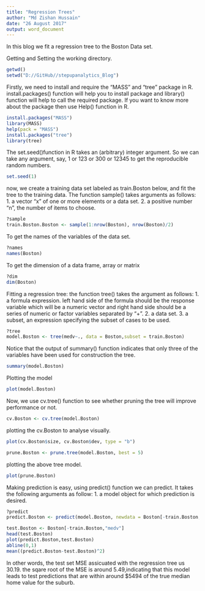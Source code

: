 ---
title: "Regression Trees"
author: "Md Zishan Hussain"
date: "26 August 2017"
output: word_document
---

In this blog we fit a regression tree to the Boston Data set. 

Getting and Setting the working directory.

```{r}
getwd()
setwd("D://GitHub//stepupanalytics_Blog")
```

Firstly, we need to install and require the "MASS" and "tree" package in R. install.packages() function will help you to install package and library() function will help to call the required package.
If you want to know more about the package then use Help() function in R.

```{r}
install.packages("MASS")
library(MASS)
help(pack = "MASS")
install.packages("tree")
library(tree)
```

The set.seed()function in R takes an (arbitrary) integer argument. So we can take any argument, say, 1 or 123 or 300 or 12345 to get the reproducible random numbers.

```{r}
set.seed(1)
```

now, we create a training data set labeled as train.Boston below, and fit the tree to the training data.
The function sample() takes arguments as follows:
1. a vector "x" of one or more elements or a data set.
2. a positive number "n", the number of items to choose.

```{r}
?sample
train.Boston.Boston <- sample(1:nrow(Boston), nrow(Boston)/2)
```

To get the names of the variables of the data set.

```{r}
?names
names(Boston)
```

To get the dimension of a data frame, array or matrix

```{r}
?dim
dim(Boston)
```

Fitting a regression tree:
the function tree() takes the argument as follows:
1. a formula expression. left hand side of the formula should be the response variable which will be a numeric vector and right hand side should be a series of numeric or factor variables separated by "+".
2. a data set.
3. a subset, an expression specifying the subset of cases to be used.
```{r}
?tree
model.Boston <- tree(medv~., data = Boston,subset = train.Boston)  
```

Notice that the output of summary() function indicates that only three of the variables have been used for construction the tree.

```{r}
summary(model.Boston)
```

Plotting the model 

```{r}
plot(model.Boston)
```

Now, we use cv.tree() function to see whether pruning the tree will improve performance or not. 

```{r}
cv.Boston <- cv.tree(model.Boston)
```

plotting the cv.Boston to analyse visually.

```{r}
plot(cv.Boston$size, cv.Boston$dev, type = "b")
```

```{r}
prune.Boston <- prune.tree(model.Boston, best = 5)
```

plotting the above tree model.

```{r}
plot(prune.Boston)
```

Making prediction is easy, using predict() function we can predict. It takes the following arguments as follow:
1. a model object for which prediction is desired.

```{r}
?predict
predict.Boston <- predict(model.Boston, newdata = Boston[-train.Boston,])
```



```{r}
test.Boston <- Boston[-train.Boston,"medv"]
head(test.Boston)
plot(predict.Boston,test.Boston)
abline(0,1)
mean((predict.Boston-test.Boston)^2)
```

In other words, the test set MSE assicuated with the regression tree us 30.19. the sqare root of the MSE is around 5.49,indicating that this model leads to test predictions that are within around $5494 of the true median home value for the suburb.